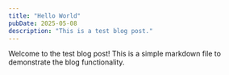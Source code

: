 ```yaml
---
title: "Hello World"
pubDate: 2025-05-08
description: "This is a test blog post."
---
```


Welcome to the test blog post! This is a simple markdown file to demonstrate the blog functionality.
